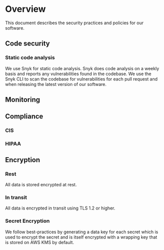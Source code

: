 # Overview
This document describes the security practices and policies for our software.

## Code security

### Static code analysis
We use Snyk for static code analysis. Snyk does code analysis on a weekly basis and reports any vulnerabilities found in the codebase. 
We use the Snyk CLI to scan the codebase for vulnerabilities for each pull request and when releasing the latest version of our software.


## Monitoring

## Compliance
### CIS
### HIPAA

## Encryption
### Rest
All data is stored encrypted at rest.
### In transit
All data is encrypted in transit using TLS 1.2 or higher.
### Secret Encryption
We follow best-practices by generating a data key for each secret which is used to encrypt the secret and is itself encrypted with a wrapping key that is stored on AWS KMS by default.